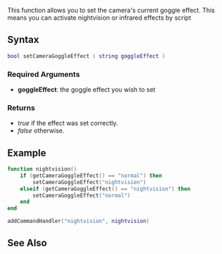 
{{Client function}}
This function allows you to set the camera's current goggle effect. This means you can activate nightvision or infrared effects by script

==Syntax==
<syntaxhighlight lang="lua">
bool setCameraGoggleEffect ( string goggleEffect )
</syntaxhighlight>
{{OOP||Camera.setGoggleEffect|goggleEffect|getCameraGoggleEffect}}
===Required Arguments===
*'''goggleEffect''': the goggle effect you wish to set
{{Camera goggle modes}}

===Returns===
* ''true'' if the effect was set correctly.
* ''false'' otherwise.

==Example==
<syntaxhighlight lang="lua">
function nightvision()
    if (getCameraGoggleEffect() == "normal") then
        setCameraGoggleEffect("nightvision")
    elseif (getCameraGoggleEffect() == "nightvision") then
        setCameraGoggleEffect("normal")
    end
end

addCommandHandler("nightvision", nightvision)
</syntaxhighlight>

==See Also==
{{Client camera functions}}